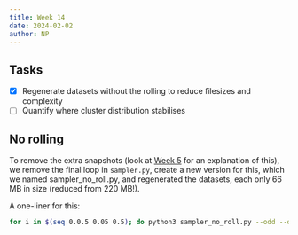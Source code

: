 ```yaml
---
title: Week 14
date: 2024-02-02
author: NP
---
```


## Tasks

- [x] Regenerate datasets without the rolling to reduce filesizes and complexity
- [ ] Quantify where cluster distribution stabilises

## No rolling

To remove the extra snapshots (look at [Week 5](./week_5.qmdk) for an
explanation of this), we remove the final loop in `sampler.py`, create a new
version for this, which we named sampler_no_roll.py, and regenerated the
datasets, each only 66 MB in size (reduced from 220 MB!).

A one-liner for this:

```bash
for i in $(seq 0.0.5 0.05 0.5); do python3 sampler_no_roll.py --odd --density $i; done
```
